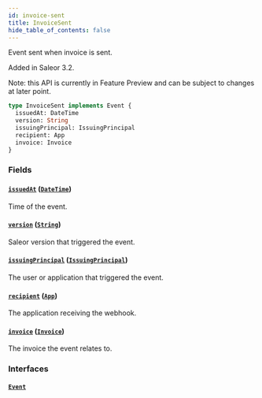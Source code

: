 ```yaml
---
id: invoice-sent
title: InvoiceSent
hide_table_of_contents: false
---
```


Event sent when invoice is sent.

Added in Saleor 3.2.

Note: this API is currently in Feature Preview and can be subject to changes at later point.

```graphql
type InvoiceSent implements Event {
  issuedAt: DateTime
  version: String
  issuingPrincipal: IssuingPrincipal
  recipient: App
  invoice: Invoice
}
```

### Fields

#### [`issuedAt`](#) ([`DateTime`](../../../developer/api-reference/scalars/date-time))

Time of the event.

#### [`version`](#) ([`String`](../../../developer/api-reference/scalars/string))

Saleor version that triggered the event.

#### [`issuingPrincipal`](#) ([`IssuingPrincipal`](../../../developer/api-reference/unions/issuing-principal))

The user or application that triggered the event.

#### [`recipient`](#) ([`App`](../../../developer/api-reference/objects/app))

The application receiving the webhook.

#### [`invoice`](#) ([`Invoice`](../../../developer/api-reference/objects/invoice))

The invoice the event relates to.

### Interfaces

#### [`Event`](../../../developer/api-reference/interfaces/event)
